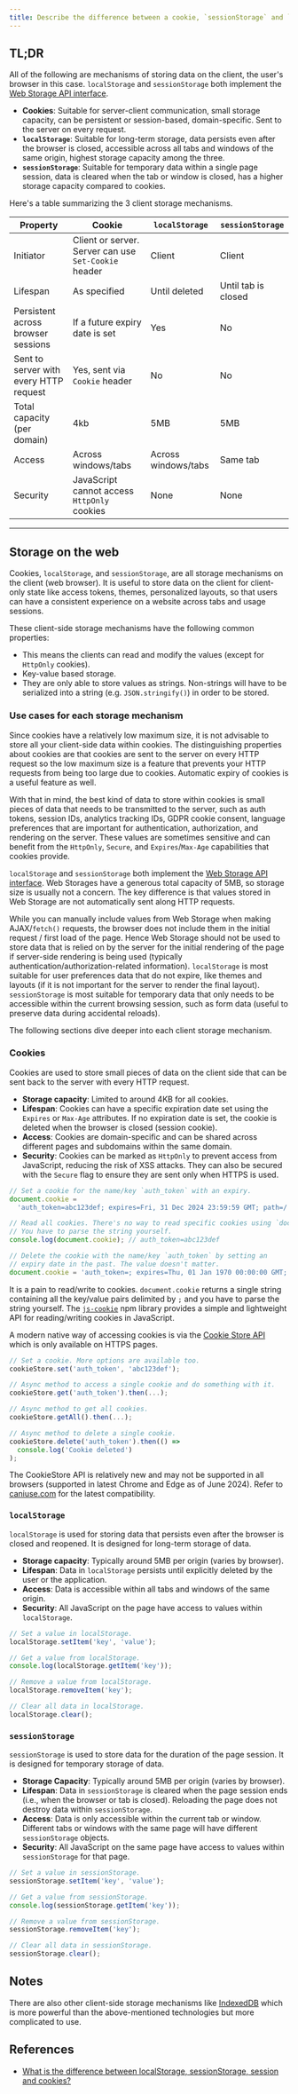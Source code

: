 ```yaml
---
title: Describe the difference between a cookie, `sessionStorage` and `localStorage` in browsers
---
```


## TL;DR

All of the following are mechanisms of storing data on the client, the user's browser in this case. `localStorage` and `sessionStorage` both implement the [Web Storage API interface](https://developer.mozilla.org/en-US/docs/Web/API/Web_Storage_API).

- **Cookies**: Suitable for server-client communication, small storage capacity, can be persistent or session-based, domain-specific. Sent to the server on every request.
- **`localStorage`**: Suitable for long-term storage, data persists even after the browser is closed, accessible across all tabs and windows of the same origin, highest storage capacity among the three.
- **`sessionStorage`**: Suitable for temporary data within a single page session, data is cleared when the tab or window is closed, has a higher storage capacity compared to cookies.

Here's a table summarizing the 3 client storage mechanisms.

| Property | Cookie | `localStorage` | `sessionStorage` |
| --- | --- | --- | --- |
| Initiator | Client or server. Server can use `Set-Cookie` header | Client | Client |
| Lifespan | As specified | Until deleted | Until tab is closed |
| Persistent across browser sessions | If a future expiry date is set | Yes | No |
| Sent to server with every HTTP request | Yes, sent via `Cookie` header | No | No |
| Total capacity (per domain) | 4kb | 5MB | 5MB |
| Access | Across windows/tabs | Across windows/tabs | Same tab |
| Security | JavaScript cannot access `HttpOnly` cookies | None | None |

---

## Storage on the web

Cookies, `localStorage`, and `sessionStorage`, are all storage mechanisms on the client (web browser). It is useful to store data on the client for client-only state like access tokens, themes, personalized layouts, so that users can have a consistent experience on a website across tabs and usage sessions.

These client-side storage mechanisms have the following common properties:

- This means the clients can read and modify the values (except for `HttpOnly` cookies).
- Key-value based storage.
- They are only able to store values as strings. Non-strings will have to be serialized into a string (e.g. `JSON.stringify()`) in order to be stored.

### Use cases for each storage mechanism

Since cookies have a relatively low maximum size, it is not advisable to store all your client-side data within cookies. The distinguishing properties about cookies are that cookies are sent to the server on every HTTP request so the low maximum size is a feature that prevents your HTTP requests from being too large due to cookies. Automatic expiry of cookies is a useful feature as well.

With that in mind, the best kind of data to store within cookies is small pieces of data that needs to be transmitted to the server, such as auth tokens, session IDs, analytics tracking IDs, GDPR cookie consent, language preferences that are important for authentication, authorization, and rendering on the server. These values are sometimes sensitive and can benefit from the `HttpOnly`, `Secure`, and `Expires`/`Max-Age` capabilities that cookies provide.

`localStorage` and `sessionStorage` both implement the [Web Storage API interface](https://developer.mozilla.org/en-US/docs/Web/API/Web_Storage_API). Web Storages have a generous total capacity of 5MB, so storage size is usually not a concern. The key difference is that values stored in Web Storage are not automatically sent along HTTP requests.

While you can manually include values from Web Storage when making AJAX/`fetch()` requests, the browser does not include them in the initial request / first load of the page. Hence Web Storage should not be used to store data that is relied on by the server for the initial rendering of the page if server-side rendering is being used (typically authentication/authorization-related information). `localStorage` is most suitable for user preferences data that do not expire, like themes and layouts (if it is not important for the server to render the final layout). `sessionStorage` is most suitable for temporary data that only needs to be accessible within the current browsing session, such as form data (useful to preserve data during accidental reloads).

The following sections dive deeper into each client storage mechanism.

### Cookies

Cookies are used to store small pieces of data on the client side that can be sent back to the server with every HTTP request.

- **Storage capacity**: Limited to around 4KB for all cookies.
- **Lifespan**: Cookies can have a specific expiration date set using the `Expires` or `Max-Age` attributes. If no expiration date is set, the cookie is deleted when the browser is closed (session cookie).
- **Access**: Cookies are domain-specific and can be shared across different pages and subdomains within the same domain.
- **Security**: Cookies can be marked as `HttpOnly` to prevent access from JavaScript, reducing the risk of XSS attacks. They can also be secured with the `Secure` flag to ensure they are sent only when HTTPS is used.

```js
// Set a cookie for the name/key `auth_token` with an expiry.
document.cookie =
  'auth_token=abc123def; expires=Fri, 31 Dec 2024 23:59:59 GMT; path=/';

// Read all cookies. There's no way to read specific cookies using `document.cookie`.
// You have to parse the string yourself.
console.log(document.cookie); // auth_token=abc123def

// Delete the cookie with the name/key `auth_token` by setting an
// expiry date in the past. The value doesn't matter.
document.cookie = 'auth_token=; expires=Thu, 01 Jan 1970 00:00:00 GMT; path=/';
```

It is a pain to read/write to cookies. `document.cookie` returns a single string containing all the key/value pairs delimited by `;` and you have to parse the string yourself. The [`js-cookie`](https://github.com/js-cookie/js-cookie) npm library provides a simple and lightweight API for reading/writing cookies in JavaScript.

A modern native way of accessing cookies is via the [Cookie Store API](https://developer.mozilla.org/en-US/docs/Web/API/Cookie_Store_API) which is only available on HTTPS pages.

```js
// Set a cookie. More options are available too.
cookieStore.set('auth_token', 'abc123def');

// Async method to access a single cookie and do something with it.
cookieStore.get('auth_token').then(...);

// Async method to get all cookies.
cookieStore.getAll().then(...);

// Async method to delete a single cookie.
cookieStore.delete('auth_token').then(() =>
  console.log('Cookie deleted')
);
```

The CookieStore API is relatively new and may not be supported in all browsers (supported in latest Chrome and Edge as of June 2024). Refer to [caniuse.com](https://caniuse.com/mdn-api_cookiestore) for the latest compatibility.

### `localStorage`

`localStorage` is used for storing data that persists even after the browser is closed and reopened. It is designed for long-term storage of data.

- **Storage capacity**: Typically around 5MB per origin (varies by browser).
- **Lifespan**: Data in `localStorage` persists until explicitly deleted by the user or the application.
- **Access**: Data is accessible within all tabs and windows of the same origin.
- **Security**: All JavaScript on the page have access to values within `localStorage`.

```js
// Set a value in localStorage.
localStorage.setItem('key', 'value');

// Get a value from localStorage.
console.log(localStorage.getItem('key'));

// Remove a value from localStorage.
localStorage.removeItem('key');

// Clear all data in localStorage.
localStorage.clear();
```

### `sessionStorage`

`sessionStorage` is used to store data for the duration of the page session. It is designed for temporary storage of data.

- **Storage Capacity**: Typically around 5MB per origin (varies by browser).
- **Lifespan**: Data in `sessionStorage` is cleared when the page session ends (i.e., when the browser or tab is closed). Reloading the page does not destroy data within `sessionStorage`.
- **Access**: Data is only accessible within the current tab or window. Different tabs or windows with the same page will have different `sessionStorage` objects.
- **Security**: All JavaScript on the same page have access to values within `sessionStorage` for that page.

```js
// Set a value in sessionStorage.
sessionStorage.setItem('key', 'value');

// Get a value from sessionStorage.
console.log(sessionStorage.getItem('key'));

// Remove a value from sessionStorage.
sessionStorage.removeItem('key');

// Clear all data in sessionStorage.
sessionStorage.clear();
```

## Notes

There are also other client-side storage mechanisms like [IndexedDB](https://developer.mozilla.org/en-US/docs/Web/API/IndexedDB_API) which is more powerful than the above-mentioned technologies but more complicated to use.

## References

- [What is the difference between localStorage, sessionStorage, session and cookies?](https://stackoverflow.com/questions/19867599/what-is-the-difference-between-localstorage-sessionstorage-session-and-cookies)
